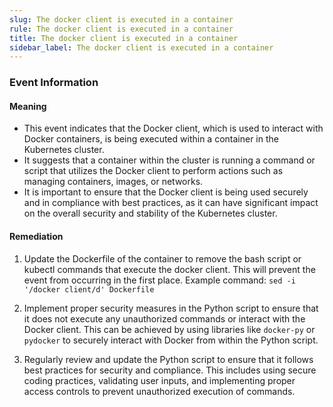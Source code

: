 ```yaml
--- 
slug: The docker client is executed in a container
rule: The docker client is executed in a container
title: The docker client is executed in a container
sidebar_label: The docker client is executed in a container
---
```

                   

### Event Information

#### Meaning

- This event indicates that the Docker client, which is used to interact with Docker containers, is being executed within a container in the Kubernetes cluster.
- It suggests that a container within the cluster is running a command or script that utilizes the Docker client to perform actions such as managing containers, images, or networks.
- It is important to ensure that the Docker client is being used securely and in compliance with best practices, as it can have significant impact on the overall security and stability of the Kubernetes cluster.

#### Remediation

1. Update the Dockerfile of the container to remove the bash script or kubectl commands that execute the docker client. This will prevent the event from occurring in the first place. Example command: `sed -i '/docker client/d' Dockerfile`

2. Implement proper security measures in the Python script to ensure that it does not execute any unauthorized commands or interact with the Docker client. This can be achieved by using libraries like `docker-py` or `pydocker` to securely interact with Docker from within the Python script.

3. Regularly review and update the Python script to ensure that it follows best practices for security and compliance. This includes using secure coding practices, validating user inputs, and implementing proper access controls to prevent unauthorized execution of commands.

 